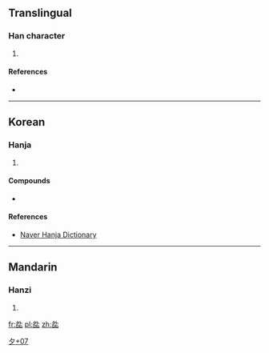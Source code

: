 ==Translingual==

===Han character===
{{Han char|rn=36|rad=夕|as=07|sn=10|four=|canj=弓卜口心 (NYRP)|ids=⿱[[外]][[叱]]}}

# {{defn|Han|sort=夕07}}

====References====
* {{Han ref|kx=0247.071|dj=0413.161|hdz=20863.111|uh=591E|ud=22814}}

----

==Korean==

===Hanja===
{{ko-hanja|hangeul=[[욋]]|rv=oet|mr=oet|y=woys}}

# {{defn|lang=ko|sort=夕07}}

====Compounds====
* {{lang|ko|sc=Hant|[[夞怪面]]}}

====References====
*[http://hanja.naver.com/hanja?q=%E5%A4%9E Naver Hanja Dictionary]

[[Category:Korean-only CJKV Characters|夕+07]]

----

==Mandarin==

===Hanzi===
{{cmn-hanzi|pin=[[wài]] ([[wai4]])|wg=wai<sup>4</sup>}}

# {{defn|lang=cmn|sort=夕07}}

[[fr:夞]]
[[pl:夞]]
[[zh:夞]]